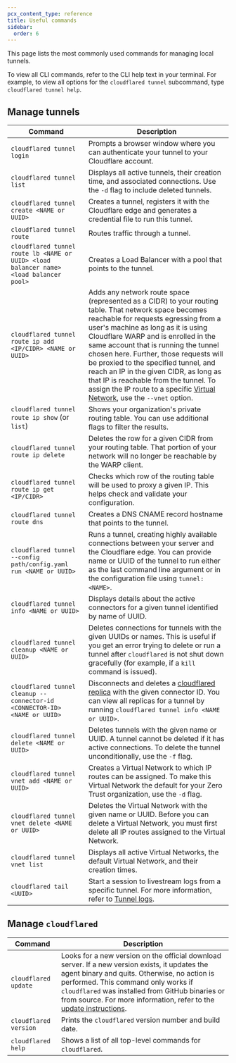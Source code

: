 ```yaml
---
pcx_content_type: reference
title: Useful commands
sidebar:
  order: 6
---
```


This page lists the most commonly used commands for managing local tunnels.

To view all CLI commands, refer to the CLI help text in your terminal. For example, to view all options for the `cloudflared tunnel` subcommand, type `cloudflared tunnel help`.

## Manage tunnels

| Command                                                                                | Description                                                                                                                                                                                                                                                                                                                                                                                                                                                                                                                                                                                                           |
| -------------------------------------------------------------------------------------- | --------------------------------------------------------------------------------------------------------------------------------------------------------------------------------------------------------------------------------------------------------------------------------------------------------------------------------------------------------------------------------------------------------------------------------------------------------------------------------------------------------------------------------------------------------------------------------------------------------------------- |
| `cloudflared tunnel login`                                                             | Prompts a browser window where you can authenticate your tunnel to your Cloudflare account.                                                                                                                                                                                                                                                                                                                                                                                                                                                                                                                           |
| `cloudflared tunnel list`                                                              | Displays all active tunnels, their creation time, and associated connections. Use the `-d` flag to include deleted tunnels.                                                                                                                                                                                                                                                                                                                                                                                                                                                                                           |
| `cloudflared tunnel create <NAME or UUID>`                                             | Creates a tunnel, registers it with the Cloudflare edge and generates a credential file to run this tunnel.                                                                                                                                                                                                                                                                                                                                                                                                                                                                                                           |
| `cloudflared tunnel route`                                                             | Routes traffic through a tunnel.                                                                                                                                                                                                                                                                                                                                                                                                                                                                                                                                                                                      |
| `cloudflared tunnel route lb <NAME or UUID> <load balancer name> <load balancer pool>` | Creates a Load Balancer with a pool that points to the tunnel.                                                                                                                                                                                                                                                                                                                                                                                                                                                                                                                                                        |
| `cloudflared tunnel route ip add <IP/CIDR> <NAME or UUID>`                             | Adds any network route space (represented as a CIDR) to your routing table. That network space becomes reachable for requests egressing from a user's machine as long as it is using Cloudflare WARP and is enrolled in the same account that is running the tunnel chosen here. Further, those requests will be proxied to the specified tunnel, and reach an IP in the given CIDR, as long as that IP is reachable from the tunnel. To assign the IP route to a specific [Virtual Network](/cloudflare-one/connections/connect-networks/private-net/cloudflared/tunnel-virtual-networks/), use the `--vnet` option. |
| `cloudflared tunnel route ip show` (or `list`)                                         | Shows your organization's private routing table. You can use additional flags to filter the results.                                                                                                                                                                                                                                                                                                                                                                                                                                                                                                                  |
| `cloudflared tunnel route ip delete`                                                   | Deletes the row for a given CIDR from your routing table. That portion of your network will no longer be reachable by the WARP client.                                                                                                                                                                                                                                                                                                                                                                                                                                                                                |
| `cloudflared tunnel route ip get <IP/CIDR>`                                            | Checks which row of the routing table will be used to proxy a given IP. This helps check and validate your configuration.                                                                                                                                                                                                                                                                                                                                                                                                                                                                                             |
| `cloudflared tunnel route dns`                                                         | Creates a DNS CNAME record hostname that points to the tunnel.                                                                                                                                                                                                                                                                                                                                                                                                                                                                                                                                                        |
| `cloudflared tunnel --config path/config.yaml run <NAME or UUID>`                      | Runs a tunnel, creating highly available connections between your server and the Cloudflare edge. You can provide name or UUID of the tunnel to run either as the last command line argument or in the configuration file using `tunnel: <NAME>`.                                                                                                                                                                                                                                                                                                                                                                     |
| `cloudflared tunnel info <NAME or UUID>`                                               | Displays details about the active connectors for a given tunnel identified by name of UUID.                                                                                                                                                                                                                                                                                                                                                                                                                                                                                                                           |
| `cloudflared tunnel cleanup <NAME or UUID>`                                            | Deletes connections for tunnels with the given UUIDs or names. This is useful if you get an error trying to delete or run a tunnel after `cloudflared` is not shut down gracefully (for example, if a `kill` command is issued).                                                                                                                                                                                                                                                                                                                                                                                      |
| `cloudflared tunnel cleanup --connector-id <CONNECTOR-ID> <NAME or UUID>`              | Disconnects and deletes a [cloudflared replica](/cloudflare-one/connections/connect-networks/deploy-tunnels/deploy-cloudflared-replicas/) with the given connector ID. You can view all replicas for a tunnel by running `cloudflared tunnel info <NAME or UUID>`.                                                                                                                                                                                                                                                                                                                                                    |
| `cloudflared tunnel delete <NAME or UUID>`                                             | Deletes tunnels with the given name or UUID. A tunnel cannot be deleted if it has active connections. To delete the tunnel unconditionally, use the `-f` flag.                                                                                                                                                                                                                                                                                                                                                                                                                                                        |
| `cloudflared tunnel vnet add <NAME or UUID>`                                           | Creates a Virtual Network to which IP routes can be assigned. To make this Virtual Network the default for your Zero Trust organization, use the `-d` flag.                                                                                                                                                                                                                                                                                                                                                                                                                                                           |
| `cloudflared tunnel vnet delete <NAME or UUID>`                                        | Deletes the Virtual Network with the given name or UUID. Before you can delete a Virtual Network, you must first delete all IP routes assigned to the Virtual Network.                                                                                                                                                                                                                                                                                                                                                                                                                                                |
| `cloudflared tunnel vnet list`                                                         | Displays all active Virtual Networks, the default Virtual Network, and their creation times.                                                                                                                                                                                                                                                                                                                                                                                                                                                                                                                          |
| `cloudflared tail <UUID>`                                                              | Start a session to livestream logs from a specific tunnel. For more information, refer to [Tunnel logs](/cloudflare-one/connections/connect-networks/monitor-tunnels/logs/).                                                                                                                                                                                                                                                                                                                                                                                                                                          |

## Manage `cloudflared`

| Command               | Description                                                                                                                                                                                                                                                                                                                                                                                   |
| --------------------- | --------------------------------------------------------------------------------------------------------------------------------------------------------------------------------------------------------------------------------------------------------------------------------------------------------------------------------------------------------------------------------------------- |
| `cloudflared update`  | Looks for a new version on the official download server. If a new version exists, it updates the agent binary and quits. Otherwise, no action is performed. This command only works if `cloudflared` was installed from GitHub binaries or from source. For more information, refer to the [update instructions](/cloudflare-one/connections/connect-networks/downloads/update-cloudflared/). |
| `cloudflared version` | Prints the `cloudflared` version number and build date.                                                                                                                                                                                                                                                                                                                                       |
| `cloudflared help`    | Shows a list of all top-level commands for `cloudflared`.                                                                                                                                                                                                                                                                                                                                     |
